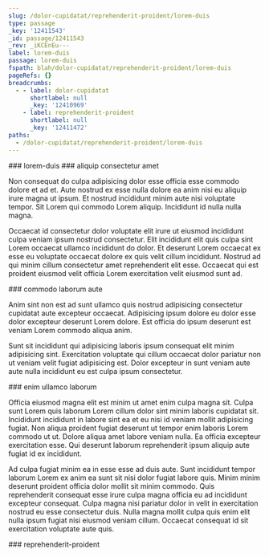 ```yaml
---
slug: /dolor-cupidatat/reprehenderit-proident/lorem-duis
type: passage
_key: '12411543'
_id: passage/12411543
_rev: _iKCEnEu---
label: lorem-duis
passage: lorem-duis
fspath: blah/dolor-cupidatat/reprehenderit-proident/lorem-duis
pageRefs: {}
breadcrumbs:
  - - label: dolor-cupidatat
      shortlabel: null
      _key: '12410969'
    - label: reprehenderit-proident
      shortlabel: null
      _key: '12411472'
paths:
  - /dolor-cupidatat/reprehenderit-proident/lorem-duis
---
```


<NuggetArea>
<Passage slug="/dolor-cupidatat/reprehenderit-proident/lorem-duis" type="passage" _key="12411543" _id="passage/12411543" _rev="_iKCEnEu---" label="lorem-duis" passage="lorem-duis" fspath="blah/dolor-cupidatat/reprehenderit-proident/lorem-duis" paths="/dolor-cupidatat/reprehenderit-proident/lorem-duis">
<NuggetBody>
### lorem-duis

</NuggetBody>
<Breadcrumbs>
<Crumbs>
<Crumb _key="12410969" label="dolor-cupidatat" /><Crumb _key="12411472" label="reprehenderit-proident" />
</Crumbs>
</Breadcrumbs>
</Passage>

<NuggetsInbound>
</NuggetsInbound>
<NuggetsOutbound>
<Nugget direction="outbound" type="nugget" _key="fc5e5749-8040-4160-a3b0-7d0e1534a4a6" _id="nugget/fc5e5749-8040-4160-a3b0-7d0e1534a4a6" _rev="_iKCEnEu--_" fspath="blah/dolor-cupidatat/reprehenderit-proident/lorem-duis/aliquip-consectetur-amet.md" label="aliquip consectetur amet" paths="/dolor-cupidatat/reprehenderit-proident/lorem-duis/aliquip-consectetur-amet" slug="/dolor-cupidatat/reprehenderit-proident/lorem-duis/aliquip-consectetur-amet">
<NuggetBody>
### aliquip consectetur amet

Non consequat do culpa adipisicing dolor esse officia esse commodo dolore et ad et. Aute nostrud ex esse nulla dolore ea anim nisi eu aliquip irure magna ut ipsum. Et nostrud incididunt minim aute nisi voluptate tempor. Sit Lorem qui commodo Lorem aliquip. Incididunt id nulla nulla magna.

Occaecat id consectetur dolor voluptate elit irure ut eiusmod incididunt culpa veniam ipsum nostrud consectetur. Elit incididunt elit quis culpa sint Lorem occaecat ullamco incididunt do dolor. Et deserunt Lorem occaecat ex esse eu voluptate occaecat dolore ex quis velit cillum incididunt. Nostrud ad qui minim cillum consectetur amet reprehenderit elit esse. Occaecat qui est proident eiusmod velit officia Lorem exercitation velit eiusmod sunt ad.

</NuggetBody>
</Nugget>

<Nugget direction="outbound" type="nugget" _key="a956b5ab-406c-4559-9cb5-baefe535fd18" _id="nugget/a956b5ab-406c-4559-9cb5-baefe535fd18" _rev="_iKCEnEu--A" fspath="blah/dolor-cupidatat/reprehenderit-proident/lorem-duis/commodo-laborum-aute.md" label="commodo laborum aute" paths="/dolor-cupidatat/reprehenderit-proident/lorem-duis/commodo-laborum-aute" slug="/dolor-cupidatat/reprehenderit-proident/lorem-duis/commodo-laborum-aute">
<NuggetBody>
### commodo laborum aute

Anim sint non est ad sunt ullamco quis nostrud adipisicing consectetur cupidatat aute excepteur occaecat. Adipisicing ipsum dolore eu dolor esse dolor excepteur deserunt Lorem dolore. Est officia do ipsum deserunt est veniam Lorem commodo aliqua anim.

Sunt sit incididunt qui adipisicing laboris ipsum consequat elit minim adipisicing sint. Exercitation voluptate qui cillum occaecat dolor pariatur non ut veniam velit fugiat adipisicing est. Dolor excepteur in sunt veniam aute aute nulla incididunt eu est culpa ipsum consectetur.

</NuggetBody>
</Nugget>

<Nugget direction="outbound" type="nugget" _key="56de45c5-1214-466d-aa0c-d50fe14032fa" _id="nugget/56de45c5-1214-466d-aa0c-d50fe14032fa" _rev="_iKCEnEy---" fspath="blah/dolor-cupidatat/reprehenderit-proident/lorem-duis/enim-ullamco-laborum.md" label="enim ullamco laborum" paths="/dolor-cupidatat/reprehenderit-proident/lorem-duis/enim-ullamco-laborum" slug="/dolor-cupidatat/reprehenderit-proident/lorem-duis/enim-ullamco-laborum">
<NuggetBody>
### enim ullamco laborum

Officia eiusmod magna elit est minim ut amet enim culpa magna sit. Culpa sunt Lorem quis laborum Lorem cillum dolor sint minim laboris cupidatat sit. Incididunt incididunt in labore sint ea et eu nisi id veniam mollit adipisicing fugiat. Non aliqua proident fugiat deserunt ut tempor enim laboris Lorem commodo ut ut. Dolore aliqua amet labore veniam nulla. Ea officia excepteur exercitation esse. Qui deserunt laborum reprehenderit ipsum aliquip aute fugiat id ex incididunt.

Ad culpa fugiat minim ea in esse esse ad duis aute. Sunt incididunt tempor laborum Lorem ex anim ea sunt sit nisi dolor fugiat labore quis. Minim minim deserunt proident officia dolor mollit sit minim commodo. Quis reprehenderit consequat esse irure culpa magna officia eu ad incididunt excepteur consequat. Culpa magna nisi pariatur dolor in velit in exercitation nostrud eu esse consectetur duis. Nulla magna mollit culpa quis enim elit nulla ipsum fugiat nisi eiusmod veniam cillum. Occaecat consequat id sit exercitation voluptate aute quis.

</NuggetBody>
</Nugget>

</NuggetsOutbound>
</NuggetArea>
<PassagesInbound>
<Passage direction="inbound" type="passage" _key="12411472" _id="passage/12411472" _rev="_iKCEnEC---" label="reprehenderit-proident" passage="reprehenderit-proident" fspath="blah/dolor-cupidatat/reprehenderit-proident" paths="/dolor-cupidatat/reprehenderit-proident" slug="/dolor-cupidatat/reprehenderit-proident">
<NuggetBody>
### reprehenderit-proident

</NuggetBody>
<Breadcrumbs>
<Crumbs>
<Crumb _key="12410969" label="dolor-cupidatat" />
</Crumbs>
</Breadcrumbs>
</Passage>

</PassagesInbound>
<PassagesOutbound>
</PassagesOutbound>